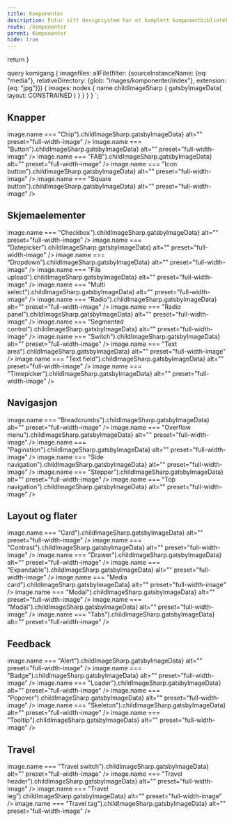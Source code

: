 ```yaml
---
title: Komponenter
description: Entur sitt designsystem har et komplett komponentbibliotek, som lar deg lage brukergrensesnitt på en rask og universelt utformet måte.
route: /komponenter
parent: Komponenter
hide: true
---
```



  return <SEO title={props.pageContext.frontmatter.title} description={props.pageContext.frontmatter.description} pathname={props.pageContext.frontmatter.route} />
}

query komigang {
  imagefiles: allFile(filter: {sourceInstanceName: {eq: "media"}, relativeDirectory: {glob: "images/komponenter/index"}, extension: {eq: "jpg"}}) {
    images: nodes {
      name
      childImageSharp {
         gatsbyImageData(
          layout: CONSTRAINED
        )
      }
    }
  }
}
`;



<PageHeader category="Introduksjon"></PageHeader>

## Knapper

<GridContainer spacing="large">
  <ComponentPreview
    title="Chips"
    description="Små avrundede knapper som eksisterer i ulike typer: action chip, choice chip, filter chip og tagchip."
    to="/komponenter/knapper/chip"
  >
  <ImageDisplay
    imgSource={props.data.imagefiles.images.find(image => image.name === "Chip").childImageSharp.gatsbyImageData}
    alt=""
    preset="full-width-image"
  />
  </ComponentPreview>
  <ComponentPreview
    title="Button"
    description="Knapper lar brukerne gjøre handlinger og ta valg med et klikk. Knapper finnes i flere varianter og størrelser."
    to="/komponenter/knapper/button"
  >
  <ImageDisplay
    imgSource={props.data.imagefiles.images.find(image => image.name === "Button").childImageSharp.gatsbyImageData}
    alt=""
    preset="full-width-image"
  />
  </ComponentPreview>
  <ComponentPreview
    title="FAB"
    description="Flytende handlingsknapp i en sirkulær form. Finnes med kun ikon eller i en bredere variant med tekst i tillegg."
    to="/komponenter/knapper/floating-button"
  >
  <ImageDisplay
    imgSource={props.data.imagefiles.images.find(image => image.name === "FAB").childImageSharp.gatsbyImageData}
    alt=""
    preset="full-width-image"
  />
  </ComponentPreview>
  <ComponentPreview
    title="Icon Button"
    description="Ikonknapper har bare et ikon uten label og lar brukerne gjøre handlinger og ta valg med et enkelt klikk."
    to="/komponenter/knapper/icon-button"
  >
  <ImageDisplay
    imgSource={props.data.imagefiles.images.find(image => image.name === "Icon button").childImageSharp.gatsbyImageData}
    alt=""
    preset="full-width-image"
  />
  </ComponentPreview>
  <ComponentPreview
    title="Square Button"
    description="Kvadratiske knapper består av et ikon og en valgfri tilhørende label til høyre eller venstre for knappen."
    to="/komponenter/knapper/square-button"
  >
  <ImageDisplay
    imgSource={props.data.imagefiles.images.find(image => image.name === "Square button").childImageSharp.gatsbyImageData}
    alt=""
    preset="full-width-image"
  />
  </ComponentPreview>
</GridContainer>

## Skjemaelementer

<GridContainer spacing="large">
  <ComponentPreview
    title="Checkbox"
    description="Checkbox lar brukerne velge ett eller flere alternativer fra en liste over valg."
    to="/komponenter/skjemaelementer/checkbox"
  >
  <ImageDisplay
    imgSource={props.data.imagefiles.images.find(image => image.name === "Checkbox").childImageSharp.gatsbyImageData}
    alt=""
    preset="full-width-image"
  />
  </ComponentPreview>
  <ComponentPreview
    title="Datepicker"
    description="Datepicker og Native Datepicker er komponenter for å velge dato."
    to="/komponenter/skjemaelementer/datepicker"
  >
  <ImageDisplay
    imgSource={props.data.imagefiles.images.find(image => image.name === "Datepicker").childImageSharp.gatsbyImageData}
    alt=""
    preset="full-width-image"
  />
  </ComponentPreview>
  <ComponentPreview
    title="Dropdown"
    description="Dropdown presenterer en liste over alternativer som kan brukes til å filtrere eller sortere eksisterende innhold."
    to="/komponenter/skjemaelementer/dropdown"
  >
  <ImageDisplay
    imgSource={props.data.imagefiles.images.find(image => image.name === "Dropdown").childImageSharp.gatsbyImageData}
    alt=""
    preset="full-width-image"
  />
  </ComponentPreview>
  <ComponentPreview
    title="File upload"
    description="Filopplaster brukes for å velge en eller flere filer som skal lastes opp til et bestemt sted."
    to="/komponenter/skjemaelementer/fileupload"
  >
  <ImageDisplay
    imgSource={props.data.imagefiles.images.find(image => image.name === "File upload").childImageSharp.gatsbyImageData}
    alt=""
    preset="full-width-image"
  />
  </ComponentPreview>
  <ComponentPreview
    title="Multi select"
    description="Multi select brukes for å velge opp til flere elementer til filtrering eller sortering i en liste."
    to="/komponenter/skjemaelementer/multiselect"
  >
  <ImageDisplay
    imgSource={props.data.imagefiles.images.find(image => image.name === "Multi select").childImageSharp.gatsbyImageData}
    alt=""
    preset="full-width-image"
  />
  </ComponentPreview>
  <ComponentPreview
    title="Radio"
    description="Radio buttons lar brukerne velge kun ett alternativ fra en liste over valg."
    to="/komponenter/skjemaelementer/radio-button"
  >
  <ImageDisplay
    imgSource={props.data.imagefiles.images.find(image => image.name === "Radio").childImageSharp.gatsbyImageData}
    alt=""
    preset="full-width-image"
  />
  </ComponentPreview>
  <ComponentPreview
    title="Radio panel"
    description="Fungerer som radio button, men med en større trykkflate, og muligheter for å vise ekstra informasjon."
    to="/komponenter/skjemaelementer/radio-panel"
  >
  <ImageDisplay
    imgSource={props.data.imagefiles.images.find(image => image.name === "Radio panel").childImageSharp.gatsbyImageData}
    alt=""
    preset="full-width-image"
  />
  </ComponentPreview>
  <ComponentPreview
    title="Segmented control"
    description="Segmented controls tilbyr nært beslektede valg som påvirker et objekt, en tilstand eller en visning."
    to="/komponenter/skjemaelementer/segmentedcontrol"
  >
    <ImageDisplay
    imgSource={props.data.imagefiles.images.find(image => image.name === "Segmented control").childImageSharp.gatsbyImageData}
    alt=""
    preset="full-width-image"
  />
  </ComponentPreview>
  <ComponentPreview
    title="Switch"
    description="Switch fungerer som en fysisk bryter for å slå på eller av en funksjon."
    to="/komponenter/skjemaelementer/switch"
  >
  <ImageDisplay
    imgSource={props.data.imagefiles.images.find(image => image.name === "Switch").childImageSharp.gatsbyImageData}
    alt=""
    preset="full-width-image"
  />
  </ComponentPreview>
  <ComponentPreview
    title="Text area"
    description="Text area brukes til å fylle inn lengre tekstinnhold som strekker seg over flere linjer."
    to="/komponenter/skjemaelementer/textarea"
  >
  <ImageDisplay
    imgSource={props.data.imagefiles.images.find(image => image.name === "Text area").childImageSharp.gatsbyImageData}
    alt=""
    preset="full-width-image"
  />
  </ComponentPreview>
  <ComponentPreview
    title="Text field"
    description="Text field brukes til å skrive inn eller redigere kortfattet tekst."
    to="/komponenter/skjemaelementer/textfield"
  >
  <ImageDisplay
    imgSource={props.data.imagefiles.images.find(image => image.name === "Text field").childImageSharp.gatsbyImageData}
    alt=""
    preset="full-width-image"
  />
  </ComponentPreview>
  <ComponentPreview
    title="Timepicker"
    description="Timepicker er en komponent for å velge et tidspunkt."
    to="/komponenter/skjemaelementer/timepicker"
  >
  <ImageDisplay
    imgSource={props.data.imagefiles.images.find(image => image.name === "Timepicker").childImageSharp.gatsbyImageData}
    alt=""
    preset="full-width-image"
  />
  </ComponentPreview>
</GridContainer>

## Navigasjon

<GridContainer spacing="large">
  <ComponentPreview
    title="Breadcrumbs"
    description="Breadcrumbs brukes for å vise hvor man er i navigasjonshierarkiet."
    to="/komponenter/navigasjon/breadcrumbs"
  >
  <ImageDisplay
    imgSource={props.data.imagefiles.images.find(image => image.name === "Breadcrumbs").childImageSharp.gatsbyImageData}
    alt=""
    preset="full-width-image"
  />
  </ComponentPreview>
  <ComponentPreview
    title="Overflow menu"
    description="Overflow menu består av en ikonknapp som viser en liste over handlinger når man klikker på den."
    to="/komponenter/navigasjon/overflow-menu"
  >
  <ImageDisplay
    imgSource={props.data.imagefiles.images.find(image => image.name === "Overflow menu").childImageSharp.gatsbyImageData}
    alt=""
    preset="full-width-image"
  />
  </ComponentPreview>
  <ComponentPreview
    title="Pagination"
    description="Pagination brukes for å fordele innhold på over flere sider, for å unngå for mange elementer i samme visning."
    to="/komponenter/navigasjon/pagination"
  >
  <ImageDisplay
    imgSource={props.data.imagefiles.images.find(image => image.name === "Pagination").childImageSharp.gatsbyImageData}
    alt=""
    preset="full-width-image"
  />
  </ComponentPreview>
  <ComponentPreview
    title="Side navigation"
    description="Side navigation brukes som en global meny for å vise et navigasjons-hierarki med ett eller to nivåer."
    to="/komponenter/navigasjon/side-navigation"
  >
      <ImageDisplay
    imgSource={props.data.imagefiles.images.find(image => image.name === "Side navigation").childImageSharp.gatsbyImageData}
    alt=""
    preset="full-width-image"
  />
  </ComponentPreview>
  <ComponentPreview
    title="Stepper"
    description="En stepper viser fremdriften gjennom en stegvis prosess."
    to="/komponenter/navigasjon/stepper"
  >
  <ImageDisplay
    imgSource={props.data.imagefiles.images.find(image => image.name === "Stepper").childImageSharp.gatsbyImageData}
    alt=""
    preset="full-width-image"
  />
  </ComponentPreview>
  <ComponentPreview
    title="Top navigation"
    description="Top navigation brukes som en global navigasjonsmeny som ligger horisontalt på toppen i grensesnittet."
    to="/komponenter/navigasjon/top-navigation"
  >
  <ImageDisplay
    imgSource={props.data.imagefiles.images.find(image => image.name === "Top navigation").childImageSharp.gatsbyImageData}
    alt=""
    preset="full-width-image"
  />
  </ComponentPreview>
</GridContainer>

## Layout og flater

<GridContainer spacing="large">
  <ComponentPreview
    title="Card"
    description="Cards er bokser som viser innhold og handlinger om et emne som man ønsker å fremheve på en side."
    to="/komponenter/layout-og-flater/card"
  >
  <ImageDisplay
    imgSource={props.data.imagefiles.images.find(image => image.name === "Card").childImageSharp.gatsbyImageData}
    alt=""
    preset="full-width-image"
  />
  </ComponentPreview>
  <ComponentPreview
    title="Contrast"
    description="Contrast er en invertert versjon av profilen vår og kan brukes til å skape et visuelt hierarki på siden."
    to="/komponenter/layout-og-flater/contrast"
  >
  <ImageDisplay
    imgSource={props.data.imagefiles.images.find(image => image.name === "Contrast").childImageSharp.gatsbyImageData}
    alt=""
    preset="full-width-image"
  />
  </ComponentPreview>
  <ComponentPreview
    title="Drawer"
    description="Drawer er et panel som glir inn fra siden. Benyttes til å gi tilleggsinformasjon, uten å avbryte flyten."
    to="/komponenter/layout-og-flater/drawer"
  >
  <ImageDisplay
    imgSource={props.data.imagefiles.images.find(image => image.name === "Drawer").childImageSharp.gatsbyImageData}
    alt=""
    preset="full-width-image"
  />
  </ComponentPreview>
  <ComponentPreview
    title="Expandable"
    description="Expandables er komponenter for å kollapse og ekspandere innhold."
    to="/komponenter/layout-og-flater/expandable"
  >
  <ImageDisplay
    imgSource={props.data.imagefiles.images.find(image => image.name === "Expandable").childImageSharp.gatsbyImageData}
    alt=""
    preset="full-width-image"
  />
  </ComponentPreview>
  <ComponentPreview
    title="Media card"
    description="Media card gir et kort sammendrag av innhold og støtter video, bilde eller grafikk."
    to="/komponenter/layout-og-flater/mediacard"
  >
  <ImageDisplay
    imgSource={props.data.imagefiles.images.find(image => image.name === "Media card").childImageSharp.gatsbyImageData}
    alt=""
    preset="full-width-image"
  />
  </ComponentPreview>
  <ComponentPreview
    title="Modal"
    description="Modal er et vindu som legger seg over og toner ned øvrig innhold på siden, og tilbyr fokus på spørsmål eller info."
    to="/komponenter/layout-og-flater/modal"
  >
  <ImageDisplay
    imgSource={props.data.imagefiles.images.find(image => image.name === "Modal").childImageSharp.gatsbyImageData}
    alt=""
    preset="full-width-image"
  />
  </ComponentPreview>
  <ComponentPreview
    title="Table"
    description="Tables brukes for å vise frem strukturert datasett på tvers av rader og kolonner."
    to="/komponenter/layout-og-flater/table"
  >
  <ImageDisplay
    imgSource={props.data.imagefiles.images.find(image => image.name === "Modal").childImageSharp.gatsbyImageData}
    alt=""
    preset="full-width-image"
  />
  </ComponentPreview>
  <ComponentPreview
    title="Tabs"
    description="Tabs brukes til å organisere og gruppere informasjon, og kan benyttes som lokal navigasjon på en side."
    to="/komponenter/layout-og-flater/tab"
  >
  <ImageDisplay
    imgSource={props.data.imagefiles.images.find(image => image.name === "Tabs").childImageSharp.gatsbyImageData}
    alt=""
    preset="full-width-image"
  />
  </ComponentPreview>
</GridContainer>

## Feedback

<GridContainer spacing="large">
  <ComponentPreview
    title="Alert"
    description="Alert brukes til å gi varsel om en handling eller for å fremheve viktig info som brukeren bør ta stilling til."
    to="/komponenter/feedback/alert"
  >
  <ImageDisplay
    imgSource={props.data.imagefiles.images.find(image => image.name === "Alert").childImageSharp.gatsbyImageData}
    alt=""
    preset="full-width-image"
  />
  </ComponentPreview>
  <ComponentPreview
    title="Badge"
    description="Badge er en visuell indikator som brukes til å varsle status til et element eller for å kategorisere et innhold."
    to="/komponenter/feedback/badge"
  >
  <ImageDisplay
    imgSource={props.data.imagefiles.images.find(image => image.name === "Badge").childImageSharp.gatsbyImageData}
    alt=""
    preset="full-width-image"
  />
  </ComponentPreview>
  <ComponentPreview
    title="Loader"
    description="Loader er en visuell tilbakemelding som indikerer at lasting av innhold og data er i prosess."
    to="/komponenter/feedback/loader"
  >
  <ImageDisplay
    imgSource={props.data.imagefiles.images.find(image => image.name === "Loader").childImageSharp.gatsbyImageData}
    alt=""
    preset="full-width-image"
  />
  </ComponentPreview>
  <ComponentPreview
    title="Popover"
    description="Popover er en boks med tilleggsinformasjon eller valg, som legger seg over annet innhold."
    to="/komponenter/feedback/popover"
  >
 <ImageDisplay
    imgSource={props.data.imagefiles.images.find(image => image.name === "Popover").childImageSharp.gatsbyImageData}
    alt=""
    preset="full-width-image"
  />
  </ComponentPreview>
  <ComponentPreview
    title="Skeleton"
    description="Skeleton er en placeholder som indikerer at deler av innholdet er i ferd med å laste inn."
    to="/komponenter/feedback/skeleton"
  >
  <ImageDisplay
    imgSource={props.data.imagefiles.images.find(image => image.name === "Skeleton").childImageSharp.gatsbyImageData}
    alt=""
    preset="full-width-image"
  />
  </ComponentPreview>
  <ComponentPreview
    title="Tooltip"
    description="Tooltip brukes for å beskrive eller gi tilleggsinformasjon ved hover eller fokus på elementet."
    to="/komponenter/feedback/tooltip"
  >
  <ImageDisplay
    imgSource={props.data.imagefiles.images.find(image => image.name === "Tooltip").childImageSharp.gatsbyImageData}
    alt=""
    preset="full-width-image"
  />
  </ComponentPreview>
</GridContainer>

## Travel

<GridContainer spacing="large">
  <ComponentPreview
    title="Travel switch"
    description="Travel Switch er en variant av switch som brukes til filtrering av transportmidler."
    to="/komponenter/reise/travelswitch"
  >
  <ImageDisplay
    imgSource={props.data.imagefiles.images.find(image => image.name === "Travel switch").childImageSharp.gatsbyImageData}
    alt=""
    preset="full-width-image"
  />
  </ComponentPreview>
  <ComponentPreview
    title="Travel header"
    description="Travel header presenterer destinasjonene som man reiser fra og til. "
    to="/komponenter/reise/travelheader"
  >
  <ImageDisplay
    imgSource={props.data.imagefiles.images.find(image => image.name === "Travel header").childImageSharp.gatsbyImageData}
    alt=""
    preset="full-width-image"
  />
  </ComponentPreview>
  <ComponentPreview
    title="Travel leg"
    description="Travel leg benyttes til å visualisere reisestrekningen mellom to destinasjoner."
    to="/komponenter/reise/travel-leg"
  >
  <ImageDisplay
    imgSource={props.data.imagefiles.images.find(image => image.name === "Travel leg").childImageSharp.gatsbyImageData}
    alt=""
    preset="full-width-image"
  />
  </ComponentPreview>
  <ComponentPreview
    title="Travel tag"
    description="Travel tag brukes til å opplyse om transportmiddel og linjenummer til en avgang."
    to="/komponenter/reise/traveltag"
  >
  <ImageDisplay
    imgSource={props.data.imagefiles.images.find(image => image.name === "Travel tag").childImageSharp.gatsbyImageData}
    alt=""
    preset="full-width-image"
  />
  </ComponentPreview>
</GridContainer>
